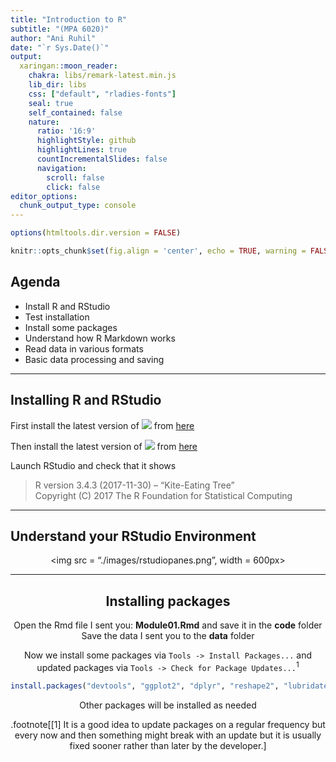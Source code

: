 ```yaml
---
title: "Introduction to R"
subtitle: "(MPA 6020)"
author: "Ani Ruhil"
date: "`r Sys.Date()`"
output:
  xaringan::moon_reader:
    chakra: libs/remark-latest.min.js
    lib_dir: libs
    css: ["default", "rladies-fonts"]
    seal: true
    self_contained: false
    nature:
      ratio: '16:9'
      highlightStyle: github
      highlightLines: true
      countIncrementalSlides: false
      navigation:
        scroll: false
        click: false
editor_options: 
  chunk_output_type: console
---
```


```r
options(htmltools.dir.version = FALSE)

knitr::opts_chunk$set(fig.align = 'center', echo = TRUE, warning = FALSE, message = FALSE, dpi = 300, cache = TRUE, tidy = TRUE, tidy.opts = list(width.cutoff = 65), fig.align = "center", fig.width = 8, fig.height = 6, out.width = "60%") 
```

## Agenda 

- Install R and RStudio
- Test installation
- Install some packages 
- Understand how R Markdown works 
- Read data in various formats 
- Basic data processing and saving 

---

## Installing R and RStudio 

First install the latest version of ![](./images/Rsvgsm.png) from [here](https://cloud.r-project.org) 

Then install the latest version of ![](./images/Rstudiosm.png) from [here](https://www.rstudio.com/products/rstudio/download/)

Launch RStudio and check that it shows 

> R version 3.4.3 (2017-11-30) -- "Kite-Eating Tree"  
Copyright (C) 2017 The R Foundation for Statistical Computing

---

## Understand your RStudio Environment 

<center><img src = "./images/rstudiopanes.png", width = 600px></content>

---

## Installing packages 

Open the Rmd file I sent you: **Module01.Rmd** and save it in the **code** folder 
Save the data I sent you to the **data** folder

Now we install some packages via `Tools -> Install Packages...` and updated packages via `Tools -> Check for Package Updates...`<sup>1</sup>

```r
install.packages("devtools", "ggplot2", "dplyr", "reshape2", "lubridate", "car", "Hmisc", "gapminder", "leaflet", "prettydoc", "DT", "data.table", "htmltools", "scales", "ggridges")
```

Other packages will be installed as needed 

.footnote[[1] It is a good idea to update packages on a regular frequency but every now and then something might break with an update but it is usually fixed sooner rather than later by the developer.]


